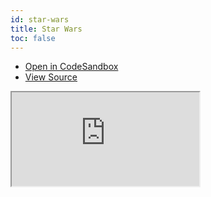 ```yaml
---
id: star-wars
title: Star Wars
toc: false
---
```


- [Open in CodeSandbox](https://codesandbox.io/s/github/tannerlinsley/react-query/tree/master/examples/star-wars)
- [View Source](https://github.com/tannerlinsley/react-query/tree/master/examples/star-wars)

<iframe
  src="https://codesandbox.io/embed/github/tannerlinsley/react-query/tree/master/examples/star-wars?autoresize=1&fontsize=14&theme=dark"
  title="tannerlinsley/react-query: star-wars"
  sandbox="allow-forms allow-modals allow-popups allow-presentation allow-same-origin allow-scripts"
  style={{
    width: '100%',
    height: '80vh',
    border: '0',
    borderRadius: 8,
    overflow: 'hidden',
    position: 'static',
    zIndex: 0,
  }}
></iframe>
